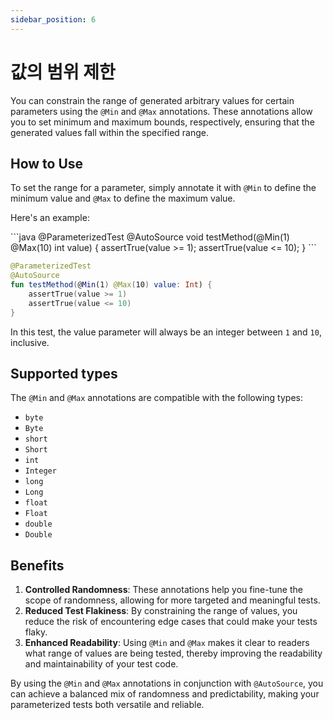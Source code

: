 ```yaml
---
sidebar_position: 6
---
```



# 값의 범위 제한

You can constrain the range of generated arbitrary values for certain parameters using the `@Min` and `@Max` annotations. These annotations allow you to set minimum and maximum bounds, respectively, ensuring that the generated values fall within the specified range.

## How to Use

To set the range for a parameter, simply annotate it with `@Min` to define the minimum value and `@Max` to define the maximum value.

Here's an example:

<JavaKotlinCodeBlock>
```java
@ParameterizedTest
@AutoSource
void testMethod(@Min(1) @Max(10) int value) {
    assertTrue(value >= 1);
    assertTrue(value <= 10);
}
```

```kotlin
@ParameterizedTest
@AutoSource
fun testMethod(@Min(1) @Max(10) value: Int) {
    assertTrue(value >= 1)
    assertTrue(value <= 10)
}
```
</JavaKotlinCodeBlock>

In this test, the value parameter will always be an integer between `1` and `10`, inclusive.

## Supported types

The `@Min` and `@Max` annotations are compatible with the following types:

- `byte`
- `Byte`
- `short`
- `Short`
- `int`
- `Integer`
- `long`
- `Long`
- `float`
- `Float`
- `double`
- `Double`

## Benefits

1. **Controlled Randomness**: These annotations help you fine-tune the scope of randomness, allowing for more targeted and meaningful tests.
1. **Reduced Test Flakiness**: By constraining the range of values, you reduce the risk of encountering edge cases that could make your tests flaky.
1. **Enhanced Readability**: Using `@Min` and `@Max` makes it clear to readers what range of values are being tested, thereby improving the readability and maintainability of your test code.

By using the `@Min` and `@Max` annotations in conjunction with `@AutoSource`, you can achieve a balanced mix of randomness and predictability, making your parameterized tests both versatile and reliable.
